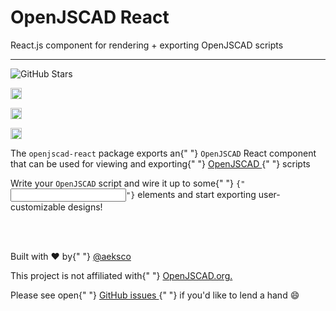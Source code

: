 
<Meta title="Docs/Intro" />

<div className="text-center">
  <h1 className="text-center">OpenJSCAD React</h1>
<div className="text-center">
  React.js component for rendering + exporting OpenJSCAD scripts
</div>


<div className="py-3">
    <hr />
</div>

<div className="text-center flex justify-center">
  <img className="my-0 mx-1" src="https://img.shields.io/github/stars/aeksco/openjscad-react.svg?style=social&amp;label=Star" alt="GitHub Stars" />


<img
    src="https://img.shields.io/apm/l/atomic-design-ui.svg"
    alt="MIT License"
    height="18"
    className="my-0 mx-1"
/>

<a href="https://github.com/aeksco/openjscad-react" target="_blank">
    <img
        alt="GitHub issues"
        src="https://img.shields.io/github/issues/aeksco/openjscad-react"
        height="18"
        className="my-0 mx-1"
    />
</a>

<img
    className="my-0 mx-1"
    src="http://hits.dwyl.com/aeksco/openjscad-react.svg"
    alt="Hit Count"
    height="18"
/>

</div>
</div>


<p className="text-center">
    <span className="text-gray-800">
        The <code>openjscad-react</code> package exports an{" "}
        <code>OpenJSCAD</code> React component that can be used for viewing and
        exporting{" "}
        <a href="https://openjscad.org" target="_blank">
            OpenJSCAD
        </a>{" "}
        scripts
    </span>
</p>

<p className="text-center">
    <span className="text-gray-800">
        Write your <code>OpenJSCAD</code> script and wire it up to some{" "}
        <code>{"<input />"}</code> elements and start exporting
        user-customizable designs!
    </span>
</p>

<br />
<div className="grid grid-cols-1 w-full">
    <Story id="demos-simple--name-plate" />
</div>
<br />

<p className="text-center">
    <span className="text-gray-600 block">
        Built with <span className="text-red-600">&#9829;</span> by{" "}
        <a href="https://twitter.com/aeksco" target="_blank">
            @aeksco
        </a>
    </span>
</p>

<p className="text-center">
    <span className="text-gray-600 block">
        This project is not affiliated with{" "}
        <a href="https://openjscad.org" target="_blank">
            OpenJSCAD.org.
        </a>
    </span>
</p>

<p className="text-center">
    <span className="text-gray-600 block">
        Please see open{" "}
        <a
            href="https://github.com/aeksco/openjscad-react/issues"
            target="_blank"
        >
            GitHub issues
        </a>{" "}
        if you'd like to lend a hand &#128516;
    </span>
</p>
